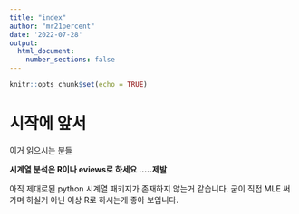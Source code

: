 ```yaml
---
title: "index"
author: "mr21percent"
date: '2022-07-28'
output: 
  html_document:
    number_sections: false
---
```


```r
knitr::opts_chunk$set(echo = TRUE)
```

# 시작에 앞서

이거 읽으시는 분들

**시계열 분석은 R이나 eviews로 하세요 .....제발**

아직 제대로된 python 시계열 패키지가 존재하지 않는거 같습니다.
굳이 직접 MLE 써가며 하실거 아닌 이상 R로 하시는게 좋아 보입니다.